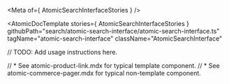
<Meta of={ AtomicSearchInterfaceStories } />

<AtomicDocTemplate
  stories={ AtomicSearchInterfaceStories }
  githubPath="search/atomic-search-interface/atomic-search-interface.ts"
  tagName="atomic-search-interface"
  className="AtomicSearchInterface"
>

// TODO: Add usage instructions here.

// * See atomic-product-link.mdx for typical template component.
// * See atomic-commerce-pager.mdx for typical non-template component.

</AtomicDocTemplate>
